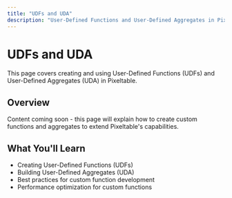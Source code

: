 ```yaml
---
title: "UDFs and UDA"
description: "User-Defined Functions and User-Defined Aggregates in Pixeltable"
---
```


# UDFs and UDA

This page covers creating and using User-Defined Functions (UDFs) and User-Defined Aggregates (UDA) in Pixeltable.

## Overview

Content coming soon - this page will explain how to create custom functions and aggregates to extend Pixeltable's capabilities.

## What You'll Learn

- Creating User-Defined Functions (UDFs)
- Building User-Defined Aggregates (UDA) 
- Best practices for custom function development
- Performance optimization for custom functions
